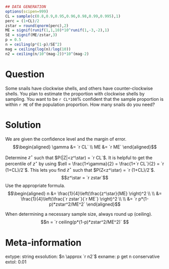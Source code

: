 ```r
## DATA GENERATION
options(scipen=999)
CL = sample(c(0.8,0.9,0.95,0.96,0.98,0.99,0.995),1)
perc = (1+CL)/2
zstar = round(qnorm(perc),2)
ME = signif(runif(1,1,10)*10^runif(1,-3,-2),1)
SE = signif(ME/zstar,3)
p = 0.5
n = ceiling(p*(1-p)/SE^2)
mag = ceiling(log(n)/log(10))
n2 = ceiling(n/10^(mag-2))*10^(mag-2)
```

Question
========

Some snails have clockwise shells, and others have counter-clockwise shells. You plan to estimate the proportion with clockwise shells by sampling. You want to be `r CL*100`% confident that the sample proportion is within `r ME` of the population proportion. How many snails do you need?


Solution
========

We are given the confidence level and the margin of error.
$$\begin{aligned} 
\gamma &= `r CL` \\
ME &= `r ME`
\end{aligned}$$

Determine $z^\star$ such that $P(|Z|<z^\star) = `r CL`$. It is helpful to get the percentile of $z^\star$ by using $\ell = \frac{1+\gamma}{2} = \frac{1+`r CL`}{2} = `r (1+CL)/2`$. This lets you find $z^\star$ such that $P(Z<z^\star) = `r (1+CL)/2`$.
$$z^\star = `r zstar`$$
Use the appropriate formula. 
$$\begin{aligned}
n &= \frac{1}{4}\left(\frac{z^\star}{ME} \right)^2 \\ \\
&= \frac{1}{4}\left(\frac{`r zstar`}{`r ME`} \right)^2 \\ \\
&= `r p*(1-p)*zstar^2/ME^2`
\end{aligned}$$

When determining a necessary sample size, always round up (ceiling).
$$n = `r ceiling(p*(1-p)*zstar^2/ME^2)` $$


Meta-information
============
extype: string
exsolution: $n \approx `r n2`$
exname: p get n conservative
extol: 0.01
